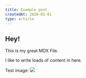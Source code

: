 ```yaml
---
title: Example post
createdAt: 2020-01-01
type: article
---
```





## Hey!

This is my great MDX File.

I like to write loads of content in here.

<Test />


Test image: ![](./118404767_792537891575724_7179918105589178910_n.jpg)
